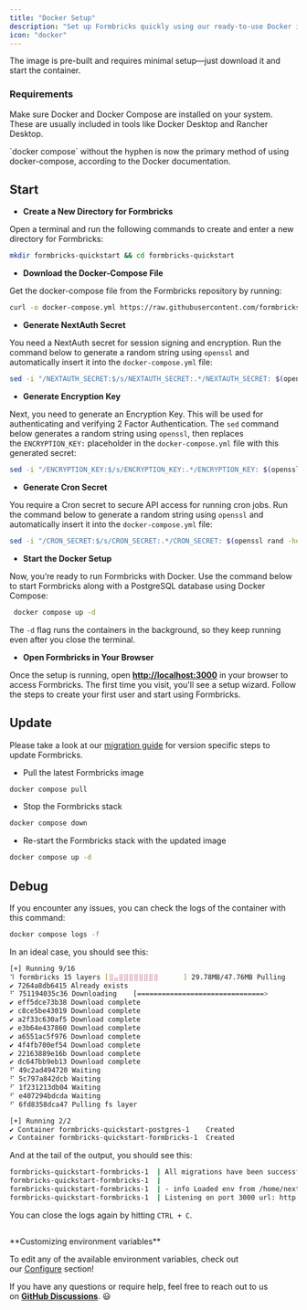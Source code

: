 ```yaml
---
title: "Docker Setup"
description: "Set up Formbricks quickly using our ready-to-use Docker image."
icon: "docker"
---
```


The image is pre-built and requires minimal setup—just download it and start the container.

### Requirements

Make sure Docker and Docker Compose are installed on your system. These are usually included in tools like Docker Desktop and Rancher Desktop.

<Note>
  `docker compose` without the hyphen is now the primary method of using docker-compose, according to the Docker documentation.
</Note>

## Start

* **Create a New Directory for Formbricks**

Open a terminal and run the following commands to create and enter a new directory for Formbricks:

```bash
mkdir formbricks-quickstart && cd formbricks-quickstart
```

* **Download the Docker-Compose File**

Get the docker-compose file from the Formbricks repository by running:

```bash
curl -o docker-compose.yml https://raw.githubusercontent.com/formbricks/formbricks/main/docker/docker-compose.yml
```

* **Generate NextAuth Secret**

You need a NextAuth secret for session signing and encryption. Run the command below to generate a random string using `openssl` and automatically insert it into the `docker-compose.yml` file:

```bash
sed -i "/NEXTAUTH_SECRET:$/s/NEXTAUTH_SECRET:.*/NEXTAUTH_SECRET: $(openssl rand -hex 32)/" docker-compose.yml
```

* **Generate Encryption Key**

Next, you need to generate an Encryption Key. This will be used for authenticating and verifying 2 Factor Authentication. The `sed` command below generates a random string using `openssl`, then replaces the `ENCRYPTION_KEY:` placeholder in the `docker-compose.yml` file with this generated secret:

```bash
sed -i "/ENCRYPTION_KEY:$/s/ENCRYPTION_KEY:.*/ENCRYPTION_KEY: $(openssl rand -hex 32)/" docker-compose.yml
```

* **Generate Cron Secret**

You require a Cron secret to secure API access for running cron jobs. Run the command below to generate a random string using `openssl` and automatically insert it into the `docker-compose.yml` file:

```bash
sed -i "/CRON_SECRET:$/s/CRON_SECRET:.*/CRON_SECRET: $(openssl rand -hex 32)/" docker-compose.yml
```

* **Start the Docker Setup**

Now, you’re ready to run Formbricks with Docker. Use the command below to start Formbricks along with a PostgreSQL database using Docker Compose:

```bash
 docker compose up -d
```

The `-d` flag runs the containers in the background, so they keep running even after you close the terminal.

* **Open Formbricks in Your Browser**

Once the setup is running, open [**http://localhost:3000**](http://localhost:3000) in your browser to access Formbricks. The first time you visit, you'll see a setup wizard. Follow the steps to create your first user and start using Formbricks.

## Update

Please take a look at our [migration guide](/migration-guide) for version specific steps to update Formbricks.

* Pull the latest Formbricks image

```bash
docker compose pull
```

* Stop the Formbricks stack

```bash
docker compose down
```

* Re-start the Formbricks stack with the updated image

```bash
docker compose up -d
```

## Debug

If you encounter any issues, you can check the logs of the container with this command:

```bash
docker compose logs -f
```

In an ideal case, you should see this:

```bash
[+] Running 9/16
⠹ formbricks 15 layers [⣿⣤⣿⣿⣿⣿⣿⣿⣿⣿⠀⠀⠀⠀⠀] 29.78MB/47.76MB Pulling                                                           13.3s
✔ 7264a8db6415 Already exists                                                                                                 0.0s
⠋ 751194035c36 Downloading    [===============================>                   ]  29.78MB/47.76...                         8.1s
✔ eff5dce73b38 Download complete                                                                                              1.7s
✔ c8ce5be43019 Download complete                                                                                              1.2s
✔ a2f33c630af5 Download complete                                                                                              5.1s
✔ e3b64e437860 Download complete                                                                                              3.3s
✔ a6551ac5f976 Download complete                                                                                              4.9s
✔ 4f4fb700ef54 Download complete                                                                                              6.0s
✔ 22163889e16b Download complete                                                                                              6.7s
✔ dc647bb9eb13 Download complete                                                                                              7.8s
⠋ 49c2ad494720 Waiting                                                                                                        8.1s
⠋ 5c797a842dcb Waiting                                                                                                        8.1s
⠋ 1f231213db04 Waiting                                                                                                        8.1s
⠋ e407294bdcda Waiting                                                                                                        8.1s
⠋ 6fd8358dca47 Pulling fs layer                                                                                               8.1s

[+] Running 2/2
✔ Container formbricks-quickstart-postgres-1    Created                                                                       0.0s
✔ Container formbricks-quickstart-formbricks-1  Created                                                                       0.0s
```

And at the tail of the output, you should see this:

```bash
formbricks-quickstart-formbricks-1  | All migrations have been successfully applied.
formbricks-quickstart-formbricks-1  |
formbricks-quickstart-formbricks-1  | - info Loaded env from /home/nextjs/apps/web/.env
formbricks-quickstart-formbricks-1  | Listening on port 3000 url: http://<random-string>:3000
```

You can close the logs again by hitting `CTRL + C`.

## [](https://formbricks.com/docs/self-hosting/docker#customizing-environment-variables)

<Note>
  **Customizing environment variables**

  To edit any of the available environment variables, check out our [Configure](/configuration) section!
</Note>

If you have any questions or require help, feel free to reach out to us on [**GitHub Discussions**](https://github.com/formbricks/formbricks/discussions). 😃[
](https://formbricks.com/docs/developer-docs/rest-api)